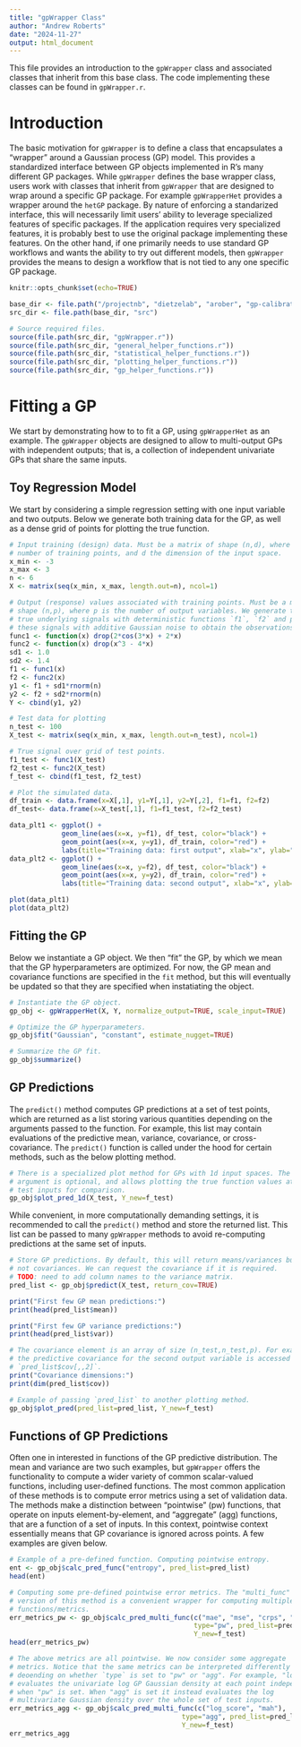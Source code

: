 ```yaml
---
title: "gpWrapper Class"
author: "Andrew Roberts"
date: "2024-11-27"
output: html_document
---
```


This file provides an introduction to the `gpWrapper` class and associated 
classes that inherit from this base class. The code implementing these 
classes can be found in `gpWrapper.r`.

# Introduction
The basic motivation for `gpWrapper` is to define a class that encapsulates 
a "wrapper" around a Gaussian process (GP) model. This provides a standardized
interface between GP objects implemented in R's many different GP packages.
While `gpWrapper` defines the base wrapper class, users work with classes that 
inherit from `gpWrapper` that are designed to wrap around a specific GP 
package. For example `gpWrapperHet` provides a wrapper around the 
`hetGP` package. By nature of enforcing a standarized interface, this will 
necessarily limit users' ability to leverage specialized features of 
specific packages. If the application requires very specialized features, it 
is probably best to use the original package implementing these features. On the 
other hand, if one primarily needs to use standard GP workflows and wants the 
ability to try out different models, then `gpWrapper` provides the means to 
design a workflow that is not tied to any one specific GP package. 

```r
knitr::opts_chunk$set(echo=TRUE)

base_dir <- file.path("/projectnb", "dietzelab", "arober", "gp-calibration")
src_dir <- file.path(base_dir, "src")

# Source required files.
source(file.path(src_dir, "gpWrapper.r"))
source(file.path(src_dir, "general_helper_functions.r"))
source(file.path(src_dir, "statistical_helper_functions.r"))
source(file.path(src_dir, "plotting_helper_functions.r"))
source(file.path(src_dir, "gp_helper_functions.r"))
```

# Fitting a GP
We start by demonstrating how to to fit a GP, using `gpWrapperHet` as an 
example. The `gpWrapper` objects are designed to allow to multi-output GPs
with independent outputs; that is, a collection of independent univariate GPs
that share the same inputs. 

## Toy Regression Model
We start by considering a simple regression setting 
with one input variable and two outputs. Below we generate both training 
data for the GP, as well as a dense grid of points for plotting the true 
function.

```r
# Input training (design) data. Must be a matrix of shape (n,d), where n is the 
# number of training points, and d the dimension of the input space.
x_min <- -3
x_max <- 3
n <- 6
X <- matrix(seq(x_min, x_max, length.out=n), ncol=1)

# Output (response) values associated with training points. Must be a matrix of 
# shape (n,p), where p is the number of output variables. We generate the 
# true underlying signals with deterministic functions `f1`, `f2` and perturb
# these signals with additive Gaussian noise to obtain the observations.
func1 <- function(x) drop(2*cos(3*x) + 2*x)
func2 <- function(x) drop(x^3 - 4*x)
sd1 <- 1.0
sd2 <- 1.4
f1 <- func1(x)
f2 <- func2(x)
y1 <- f1 + sd1*rnorm(n)
y2 <- f2 + sd2*rnorm(n)
Y <- cbind(y1, y2)
```

```r
# Test data for plotting
n_test <- 100
X_test <- matrix(seq(x_min, x_max, length.out=n_test), ncol=1)

# True signal over grid of test points.
f1_test <- func1(X_test)
f2_test <- func2(X_test)
f_test <- cbind(f1_test, f2_test)
```

```r
# Plot the simulated data.
df_train <- data.frame(x=X[,1], y1=Y[,1], y2=Y[,2], f1=f1, f2=f2)
df_test<- data.frame(x=X_test[,1], f1=f1_test, f2=f2_test)

data_plt1 <- ggplot() + 
             geom_line(aes(x=x, y=f1), df_test, color="black") + 
             geom_point(aes(x=x, y=y1), df_train, color="red") + 
             labs(title="Training data: first output", xlab="x", ylab="y1")
data_plt2 <- ggplot() + 
             geom_line(aes(x=x, y=f2), df_test, color="black") + 
             geom_point(aes(x=x, y=y2), df_train, color="red") + 
             labs(title="Training data: second output", xlab="x", ylab="y2")

plot(data_plt1)
plot(data_plt2)
```
## Fitting the GP
Below we instantiate a GP object. We then "fit" the GP, by which we mean 
that the GP hyperparameters are optimized. For now, the GP mean and covariance 
functions are specified in the `fit` method, but this will eventually be 
updated so that they are specified when instatiating the object.
```r
# Instantiate the GP object.
gp_obj <- gpWrapperHet(X, Y, normalize_output=TRUE, scale_input=TRUE)

# Optimize the GP hyperparameters.
gp_obj$fit("Gaussian", "constant", estimate_nugget=TRUE)

# Summarize the GP fit.
gp_obj$summarize()
```

## GP Predictions
The `predict()` method computes GP predictions at a set of test points, 
which are returned as a list storing various quantities depending on the 
arguments passed to the function. For example, this list may contain 
evaluations of the predictive mean, variance, covariance, or cross-covariance.
The `predict()` function is called under the hood for certain methods, such 
as the below plotting method. 

```r
# There is a specialized plot method for GPs with 1d input spaces. The `Y_new`
# argument is optional, and allows plotting the true function values at the 
# test inputs for comparison.
gp_obj$plot_pred_1d(X_test, Y_new=f_test)
```

While convenient, in more computationally demanding settings, it is recommended
to call the `predict()` method and store the returned list. This list 
can be passed to many `gpWrapper` methods to avoid re-computing predictions 
at the same set of inputs.

```r
# Store GP predictions. By default, this will return means/variances but 
# not covariances. We can request the covariance if it is required.
# TODO: need to add column names to the variance matrix.
pred_list <- gp_obj$predict(X_test, return_cov=TRUE)

print("First few GP mean predictions:")
print(head(pred_list$mean))

print("First few GP variance predictions:")
print(head(pred_list$var))

# The covariance element is an array of size (n_test,n_test,p). For example, 
# the predictive covariance for the second output variable is accessed as 
# `pred_list$cov[,,2]`.
print("Covariance dimensions:")
print(dim(pred_list$cov))
```

```r
# Example of passing `pred_list` to another plotting method.
gp_obj$plot_pred(pred_list=pred_list, Y_new=f_test)
```
## Functions of GP Predictions
Often one in interested in functions of the GP predictive distribution. The 
mean and variance are two such examples, but `gpWrapper` offers the 
functionality to compute a wider variety of common scalar-valued functions, 
including user-defined functions. The most common application of these 
methods is to compute error metrics using a set of validation data. The 
methods make a distinction between "pointwise" (pw) functions, that operate 
on inputs element-by-element, and "aggregate" (agg) functions, that are a 
function of a set of inputs. In this context, pointwise context essentially 
means that GP covariance is ignored across points. 
A few examples are given below.

```r
# Example of a pre-defined function. Computing pointwise entropy.
ent <- gp_obj$calc_pred_func("entropy", pred_list=pred_list)
head(ent)
```

```r
# Computing some pre-defined pointwise error metrics. The "multi_func" 
# version of this method is a convenient wrapper for computing multiple 
# functions/metrics. 
err_metrics_pw <- gp_obj$calc_pred_multi_func(c("mae", "mse", "crps", "log_score"), 
                                              type="pw", pred_list=pred_list, 
                                              Y_new=f_test)
head(err_metrics_pw)
```


```r
# The above metrics are all pointwise. We now consider some aggregate 
# metrics. Notice that the same metrics can be interpreted differently 
# deoending on whether `type` is set to "pw" or "agg". For example, "log_score"
# evaluates the univariate log GP Gaussian density at each point independently, 
# when "pw" is set. When "agg" is set it instead evaluates the log 
# multivariate Gaussian density over the whole set of test inputs.
err_metrics_agg <- gp_obj$calc_pred_multi_func(c("log_score", "mah"), 
                                           type="agg", pred_list=pred_list, 
                                           Y_new=f_test)
err_metrics_agg
```





